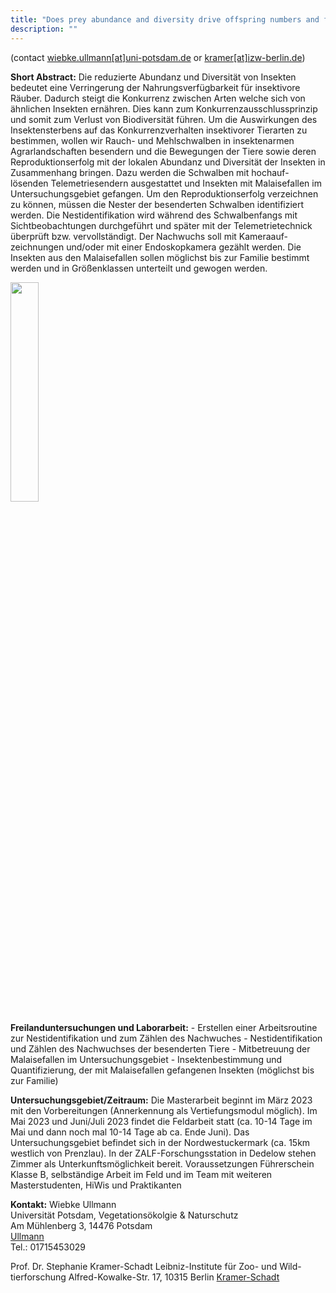 ```yaml
---
title: "Does prey abundance and diversity drive offspring numbers and flight pathes of hirundines foraging in highly industrialized agricultural landscapes?"
description: ""
---
```


(contact <a href="mailto:wiebke.ullmann@uni-potsdam.de">wiebke.ullmann[at]uni-potsdam.de</a> or <a href="mailto:kramer@izw-berlin.de">kramer[at]izw-berlin.de</a>)

**Short Abstract:** 
Die reduzierte Abundanz und Diversität von Insekten bedeutet eine Verringerung der Nahrungsverfügbarkeit für insektivore Räuber. Dadurch steigt die Konkurrenz zwischen Arten welche sich von ähnlichen Insekten ernähren. Dies kann zum Konkurrenzausschlussprinzip und somit zum Verlust von Biodiversität führen. Um die Auswirkungen des Insektensterbens auf das Konkurrenzverhalten insektivorer Tierarten zu bestimmen, wollen wir Rauch- und Mehlschwalben in insektenarmen Agrarlandschaften besendern und die Bewegungen der Tiere sowie deren Reproduktionserfolg mit der lokalen Abundanz und Diversität der Insekten in Zusammenhang bringen. Dazu werden die Schwalben mit hochauf-lösenden Telemetriesendern ausgestattet und Insekten mit Malaisefallen im Untersuchungsgebiet gefangen. Um den Reproduktionserfolg verzeichnen zu können, müssen die Nester der besenderten Schwalben identifiziert werden. Die Nestidentifikation wird während des Schwalbenfangs mit Sichtbeobachtungen durchgeführt und später mit der Telemetrietechnick überprüft bzw. vervollständigt. Der Nachwuchs soll mit Kameraauf-zeichnungen und/oder mit einer Endoskopkamera gezählt werden. Die Insekten aus den Malaisefallen sollen möglichst bis zur Familie bestimmt werden und in Größenklassen unterteilt und gewogen werden. 

![](./img/thesis_offer_prey_abundance.png){width=30%}

**Freilanduntersuchungen und Laborarbeit:**
-	Erstellen einer Arbeitsroutine zur Nestidentifikation und zum Zählen des Nachwuches
-	Nestidentifikation und Zählen des Nachwuchses der besenderten Tiere
-	Mitbetreuung der Malaisefallen im Untersuchungsgebiet
-	Insektenbestimmung und Quantifizierung, der mit Malaisefallen gefangenen Insekten (möglichst bis zur Familie)

**Untersuchungsgebiet/Zeitraum:**
Die Masterarbeit beginnt im März 2023 mit den Vorbereitungen (Annerkennung als Vertiefungsmodul möglich). Im Mai 2023 und Juni/Juli 2023 findet die Feldarbeit statt (ca. 10-14 Tage im Mai und dann noch mal 10-14 Tage ab ca. Ende Juni). Das Untersuchungsgebiet befindet sich in der Nordwestuckermark (ca. 15km westlich von Prenzlau). In der ZALF-Forschungsstation in Dedelow stehen Zimmer als Unterkunftsmöglichkeit bereit. 
Voraussetzungen
Führerschein Klasse B, selbständige Arbeit im Feld und im Team mit weiteren Masterstudenten, HiWis und Praktikanten

**Kontakt:**
Wiebke Ullmann			 
Universität Potsdam, Vegetationsökolgie & Naturschutz          
Am Mühlenberg 3, 14476 Potsdam         
[Ullmann](wiebke.ullmann@uni-potsdam.de)	
Tel.: 01715453029

Prof. Dr. Stephanie Kramer-Schadt
Leibniz-Institute für Zoo- und Wild-tierforschung
Alfred-Kowalke-Str. 17, 10315 Berlin
[Kramer-Schadt](kramer@izw-berlin.de)

